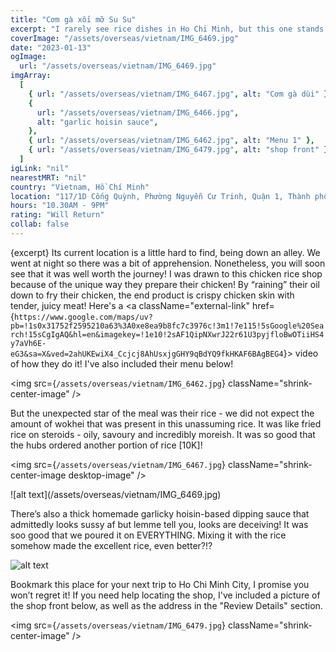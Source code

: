 ```yaml
---
title: "Cơm gà xối mỡ Su Su"
excerpt: "I rarely see rice dishes in Ho Chi Minh, but this one stands out with its hearty and comforting take of a fried chicken rice."
coverImage: "/assets/overseas/vietnam/IMG_6469.jpg"
date: "2023-01-13"
ogImage:
  url: "/assets/overseas/vietnam/IMG_6469.jpg"
imgArray:
  [
    { url: "/assets/overseas/vietnam/IMG_6467.jpg", alt: "Cơm gà dùi" },
    {
      url: "/assets/overseas/vietnam/IMG_6466.jpg",
      alt: "garlic hoisin sauce",
    },
    { url: "/assets/overseas/vietnam/IMG_6462.jpg", alt: "Menu 1" },
    { url: "/assets/overseas/vietnam/IMG_6479.jpg", alt: "shop front" },
  ]
igLink: "nil"
nearestMRT: "nil"
country: "Vietnam, Hồ Chí Minh"
location: "117/1D Cống Quỳnh, Phường Nguyễn Cư Trinh, Quận 1, Thành phố Hồ Chí Minh 70000, Vietnam"
hours: "10.30AM - 9PM"
rating: "Will Return"
collab: false
---
```


{excerpt} Its current location is a little hard to find, being down an alley. We went at night so there was a bit of apprehension. Nonetheless, you will soon see that it was well worth the journey! I was drawn to this chicken rice shop because of the unique way they prepare their chicken! By “raining” their oil down to fry their chicken, the end product is crispy chicken skin with tender, juicy meat! Here's a <a className="external-link" href={`https://www.google.com/maps/uv?pb=!1s0x31752f2595210a63%3A0xe8ea9b8fc7c3976c!3m1!7e115!5sGoogle%20Search!15sCgIgAQ&hl=en&imagekey=!1e10!2sAF1QipNXwrJ22r61U3pyjfloBwOTiiHS4y7aVh6E-eG3&sa=X&ved=2ahUKEwiX4_Ccjcj8AhUsxjgGHY9qBdYQ9fkHKAF6BAgBEG4`}> video</a> of how they do it! I've also included their menu below! 

<img
  src={`/assets/overseas/vietnam/IMG_6462.jpg`}
  className="shrink-center-image"
/>

But the unexpected star of the meal was their rice - we did not expect the amount of wokhei that was present in this unassuming rice. It was like fried rice on steroids - oily, savoury and incredibly moreish. It was so good that the hubs ordered another portion of rice [10K]!

<img
  src={`/assets/overseas/vietnam/IMG_6467.jpg`}
  className="shrink-center-image desktop-image"
/>
<div className="mobile-image">
  ![alt text](/assets/overseas/vietnam/IMG_6469.jpg)
</div>

There’s also a thick homemade garlicky hoisin-based dipping sauce that admittedly looks sussy af but lemme tell you, looks are deceiving! It was soo good that we poured it on EVERYTHING. Mixing it with the rice somehow made the excellent rice, even better?!?

![alt text](/assets/overseas/vietnam/IMG_6466.jpg)

Bookmark this place for your next trip to Ho Chi Minh City, I promise you won’t regret it! If you need help locating the shop, I've included a picture of the shop front below, as well as the address in the "Review Details" section.

<img
  src={`/assets/overseas/vietnam/IMG_6479.jpg`}
  className="shrink-center-image"
/>
